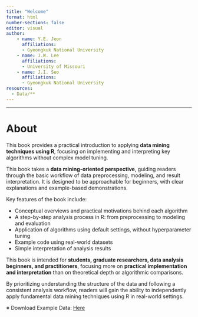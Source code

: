 ```yaml
---
title: "Welcome"
format: html
number-sections: false
editor: visual
author:
    - name: Y.E. Jeon
      affiliations:
      - Gyeongkuk National University
    - name: J.W. Lee
      affiliations:
      - University of Missouri
    - name: J.I. Seo
      affiliations:
      - Gyeongkuk National University
resources:
  - Data/**
---
```


------------------------------------------------------------------------

# About

This book provides a practical introduction to applying **data mining techniques using R**, focusing on implementing and interpreting key algorithms without complex model tuning.

This book takes a **data mining-oriented perspective**, guiding readers through the basic workflow of data preprocessing, modeling, and result interpretation. It is designed to be approachable for beginners, with clear explanations and example-based demonstrations.

Key features of the book include:

-   Conceptual overviews and practical motivations behind each algorithm
-   A step-by-step analysis process in R: from preprocessing to modeling and evaluation
-   Application of algorithms using default settings, without hyperparameter tuning
-   Example code using real-world datasets
-   Simple interpretation of analysis results

This book is intended for **students, graduate researchers, data analysis beginners, and practitioners**, focusing more on **practical implementation and interpretation** than on theoretical depth or algorithmic comparisons.

By prioritizing understanding the structure of the data and following a consistent analysis workflow, readers will gain the ability to independently apply fundamental data mining techniques using R in real-world settings.

※ Download Example Data: [Here](DATA/Data.zip)

